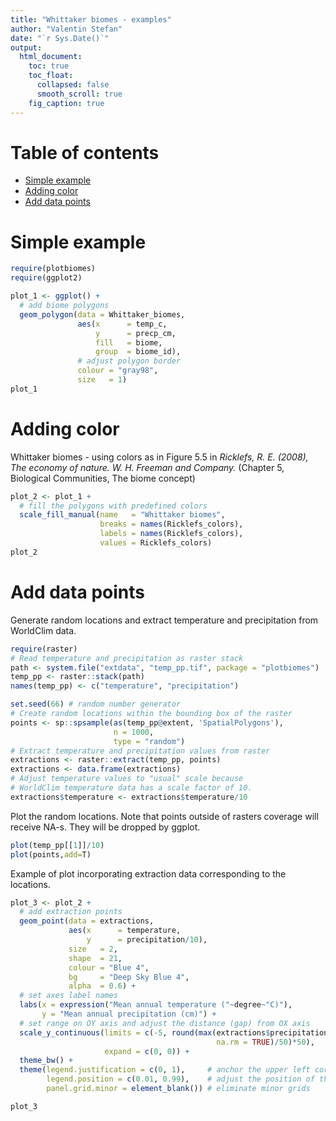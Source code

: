 ```yaml
---
title: "Whittaker biomes - examples"
author: "Valentin Stefan"
date: "`r Sys.Date()`"
output:
  html_document:
    toc: true
    toc_float:
      collapsed: false
      smooth_scroll: true
    fig_caption: true
---
```


# Table of contents
- [Simple example](#simple_example)
- [Adding color](#color)
- [Add data points](#data)


<div id='simple_example'/>
# Simple example

```r

require(plotbiomes)
require(ggplot2)

plot_1 <- ggplot() +
  # add biome polygons
  geom_polygon(data = Whittaker_biomes,
               aes(x      = temp_c,
                   y      = precp_cm,
                   fill   = biome,
                   group  = biome_id),
               # adjust polygon border
               colour = "gray98",
               size   = 1)
plot_1
```

<div id='color'/>
# Adding color
Whittaker biomes - using colors as in Figure 5.5 in *Ricklefs, R. E. (2008), The economy of nature. W. H. Freeman and Company.* (Chapter 5, Biological Communities, The biome concept)

```r

plot_2 <- plot_1 +
  # fill the polygons with predefined colors
  scale_fill_manual(name   = "Whittaker biomes",
                    breaks = names(Ricklefs_colors),
                    labels = names(Ricklefs_colors),
                    values = Ricklefs_colors)
plot_2
```

<div id='data'/>
# Add data points

Generate random locations and extract temperature and precipitation from WorldClim data.
```r
require(raster)
# Read temperature and precipitation as raster stack
path <- system.file("extdata", "temp_pp.tif", package = "plotbiomes")
temp_pp <- raster::stack(path)
names(temp_pp) <- c("temperature", "precipitation")

set.seed(66) # random number generator
# Create random locations within the bounding box of the raster
points <- sp::spsample(as(temp_pp@extent, 'SpatialPolygons'), 
                       n = 1000, 
                       type = "random")
# Extract temperature and precipitation values from raster
extractions <- raster::extract(temp_pp, points)
extractions <- data.frame(extractions)
# Adjust temperature values to "usual" scale because
# WorldClim temperature data has a scale factor of 10.
extractions$temperature <- extractions$temperature/10
```

Plot the random locations. Note that points outside of rasters coverage will receive NA-s. They will be dropped by ggplot.
```r
plot(temp_pp[[1]]/10)
plot(points,add=T)
```

Example of plot incorporating extraction data corresponding to the locations.
```r
plot_3 <- plot_2 +
  # add extraction points
  geom_point(data = extractions, 
             aes(x      = temperature, 
                 y      = precipitation/10), 
             size   = 2,
             shape  = 21,
             colour = "Blue 4", 
             bg     = "Deep Sky Blue 4",
             alpha  = 0.6) +
  # set axes label names
  labs(x = expression("Mean annual temperature ("~degree~"C)"),
       y = "Mean annual precipitation (cm)") +
  # set range on OY axis and adjust the distance (gap) from OX axis
  scale_y_continuous(limits = c(-5, round(max(extractions$precipitation/10, 
                                              na.rm = TRUE)/50)*50), 
                     expand = c(0, 0)) +
  theme_bw() +
  theme(legend.justification = c(0, 1),     # anchor the upper left corner of the legend box
        legend.position = c(0.01, 0.99),    # adjust the position of the corner relative to axes
        panel.grid.minor = element_blank()) # eliminate minor grids

plot_3
```
